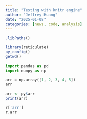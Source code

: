 ```yaml
---
title: "Testing with knitr engine"
author: "Jeffrey Huang"
date: "2025-01-08"
categories: [news, code, analysis]
---
```


```r
.libPaths()
```

```r
library(reticulate)
py_config()
getwd()
```

```python
import pandas as pd
import numpy as np

arr = np.array([1, 2, 3, 4, 5])
arr
```

```r
arr <- py$arr
print(arr)
```

```python
r['arr']
r.arr
```